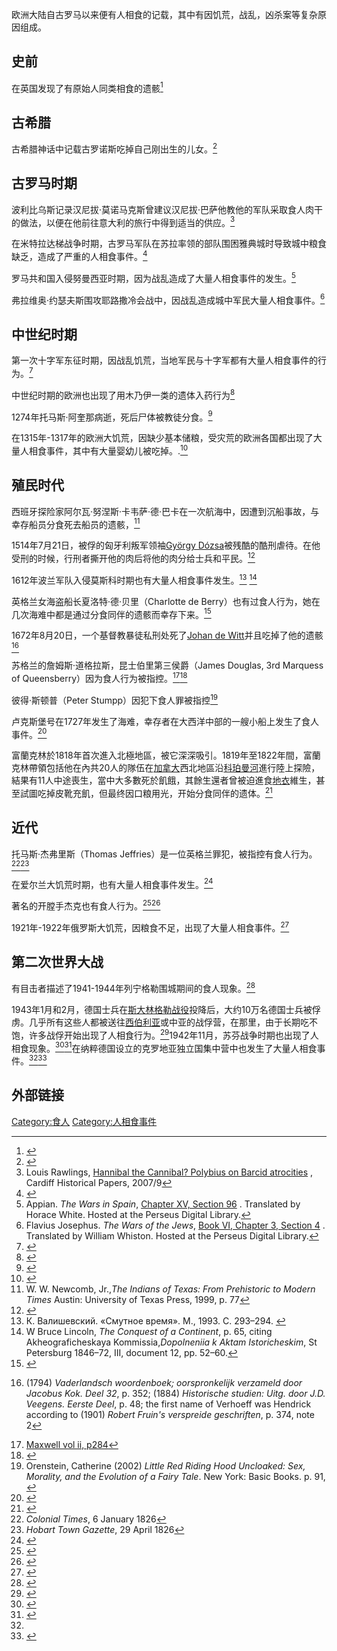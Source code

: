 {{Multiple issues|
{{Prose|time=2021-02-03T04:24:57+00:00}}
{{Citecheck|time=2021-02-03T04:24:57+00:00}}
}}
欧洲大陆自古罗马以来便有人相食的记载，其中有因饥荒，战乱，凶杀案等复杂原因组成。

==史前==

在英国发现了有原始人同类相食的遗骸<ref>{{cite web |url=http://www.britarch.ac.uk/ba/ba59/feat1.shtml |title=The edible dead |publisher=Britarch.ac.uk |access-date=August 30, 2009 |archive-date=2010-03-16 |archive-url=https://web.archive.org/web/20100316144944/http://www.britarch.ac.uk/ba/ba59/feat1.shtml |dead-url=no }}</ref>
==古希腊==

古希腊神话中记载古罗诺斯吃掉自己刚出生的儿女。<ref>{{cite news |title=Cronus/cannibalism?” |url=https://ofdrabblesanddragons.wordpress.com/2017/01/20/cronuscannibalism/ |agency=OF DRABBLES AND DRAGONS |date=2020-11-16}}</ref> 

==古罗马时期==
波利比乌斯记录汉尼拔·莫诺马克斯曾建议汉尼拔·巴萨他教他的军队采取食人肉干的做法，以便在他前往意大利的旅行中得到适当的供应。<ref>Louis Rawlings, [https://www.academia.edu/3451102/_Hannibal_the_Cannibal_Polybius_on_Barcid_atrocities_Cardiff_Historical_Papers_9_Cardiff_Cardiff_School_of_History_and_Archaeology_pp._1-30 Hannibal the Cannibal? Polybius on Barcid atrocities] {{Wayback|url=https://www.academia.edu/3451102/_Hannibal_the_Cannibal_Polybius_on_Barcid_atrocities_Cardiff_Historical_Papers_9_Cardiff_Cardiff_School_of_History_and_Archaeology_pp._1-30 |date=20190815230444 }}, Cardiff Historical Papers, 2007/9</ref>

在米特拉达梯战争时期，古罗马军队在苏拉率领的部队围困雅典城时导致城中粮食缺乏，造成了严重的人相食事件。<ref>{{cite news |title=中外食人史话 |url=https://book.douban.com/subject/1028858/|accessdate=1950-10-29 |agency=豆瓣读书 |date=2020-11-16}}</ref>

罗马共和国入侵努曼西亚时期，因为战乱造成了大量人相食事件的发生。<ref>Appian. ''The Wars in Spain'', [http://www.perseus.tufts.edu/hopper/text?doc=Perseus%3Atext%3A1999.01.0230%3Atext%3DHisp.%3Achapter%3D15%3Asection%3D96 Chapter XV, Section 96] {{Wayback|url=http://www.perseus.tufts.edu/hopper/text?doc=Perseus%3Atext%3A1999.01.0230%3Atext%3DHisp.%3Achapter%3D15%3Asection%3D96 |date=20161222031317 }}. Translated by Horace White. Hosted at the Perseus Digital Library.</ref>

弗拉维奥·约瑟夫斯围攻耶路撒冷会战中，因战乱造成城中军民大量人相食事件。<ref>Flavius Josephus. ''The Wars of the Jews'', [http://www.perseus.tufts.edu/hopper/text?doc=Perseus%3Atext%3A1999.01.0148%3Abook%3D6%3Awhiston+chapter%3D3%3Awhiston+section%3D4 Book VI, Chapter 3, Section 4] {{Wayback|url=http://www.perseus.tufts.edu/hopper/text?doc=Perseus%3Atext%3A1999.01.0148%3Abook%3D6%3Awhiston+chapter%3D3%3Awhiston+section%3D4 |date=20161203062121 }}. Translated by William Whiston. Hosted at the Perseus Digital Library.</ref>

==中世纪时期==
第一次十字军东征时期，因战乱饥荒，当地军民与十字军都有大量人相食事件的行为。<ref>{{Cite book |author=Maalouf, Amin |title=The Crusades Through Arab Eyes |publisher=[[Schocken_Books|Schocken Books]] |location=New York |year=1984 |pages=[https://archive.org/details/crusadesthrougha00maal_0/page/37 37–40] |isbn=978-0-8052-0898-6 |url=https://archive.org/details/crusadesthrougha00maal_0/page/37 }}</ref> 

中世纪时期的欧洲也出现了用木乃伊一类的遗体入药行为<ref>{{cite web
 |url         = http://www.mummytombs.com/dummy/doctors.htm
 |title       = Medieval Doctors and Their Patients
 |publisher   = mummytombs.com
 |access-date  = December 3, 2007
 |url-status     = dead
 |archive-url  = https://web.archive.org/web/20071129013720/http://www.mummytombs.com/dummy/doctors.htm
 |archive-date = November 29, 2007
}}</ref>

1274年托马斯·阿奎那病逝，死后尸体被教徒分食。<ref>{{cite news |title=The Autumn of the Middle Ages |url=https://book.douban.com/subject/1471331/ |accessdate=1950-10-29 |agency=豆瓣读书 |date=2020-11-16 |archive-date=2020-08-05 |archive-url=https://web.archive.org/web/20200805113315/https://book.douban.com/subject/1471331/ |dead-url=no }}</ref>

在1315年-1317年的欧洲大饥荒，因缺少基本储粮，受灾荒的欧洲各国都出现了大量人相食事件，其中有大量婴幼儿被吃掉。.<ref>{{cite journal |last1=Pennell |first1=C.R. |title=Cannibalism in Early Modern North Africa |journal=British Journal of Middle Eastern Studies |date=1991 |volume=18 |issue=2 |pages=169–185 |jstor=196038 |doi=10.1080/13530199108705536 }}</ref>

==殖民时代==

西班牙探险家阿尔瓦·努涅斯·卡韦萨·德·巴卡在一次航海中，因遭到沉船事故，与幸存船员分食死去船员的遗骸，<ref>W. W. Newcomb, Jr.,''The Indians of Texas: From Prehistoric to Modern Times'' Austin: University of Texas Press, 1999, p. 77</ref>

1514年7月21日，被俘的匈牙利叛军领袖[[György_Dózsa|György Dózsa]]被残酷的酷刑虐待。在他受刑的时候，行刑者撕开他的肉后将他的肉分给士兵和平民。<ref>{{cite book|last=Barabási|first=Albert-László|title=Bursts|edition=First|year=2010|publisher=[[Penguin_Group|Penguin Group]]|location=New York, United States|isbn=978-0-525-95160-5|pages=[https://archive.org/details/burstshiddenpatt00bara/page/263 263–266]|url-access=registration|url=https://archive.org/details/burstshiddenpatt00bara/page/263}}</ref>

1612年波兰军队入侵莫斯科时期也有大量人相食事件发生。<ref>К. Валишевский. «Смутное время». М., 1993. С. 293–294. {{ISBN|5-8498-0037-9}}</ref>
<ref>W Bruce Lincoln, ''The Conquest of a Continent'', p. 65, citing Akheograficheskaya Kommissia,''Dopolneniia k Aktam Istoricheskim'', St Petersburg 1846–72, III, document 12, pp. 52–60.</ref>

英格兰女海盗船长夏洛特·德·贝里（Charlotte de Berry）也有过食人行为，她在几次海难中都是通过分食同伴的遗骸而幸存下来。<ref name="Zuidhoek">{{cite book|last1=Zuidhoek|first1=Arne|title=A-Z Pirate Encyclopedia: Deprived of God & Country|date=2015|publisher=Uitgeverij Julius de Goede BV|location=Utrecht|url=https://books.google.com/books?id=g4euAQAACAAJ|accessdate=29 September 2017|language=en|archive-date=2020-06-12|archive-url=https://web.archive.org/web/20200612125535/https://books.google.com/books?id=g4euAQAACAAJ|dead-url=no}}</ref>

1672年8月20日，一个基督教暴徒私刑处死了[[Johan_de_Witt|Johan de Witt]]并且吃掉了他的遗骸<ref>{{aut|Kok, J.}} (1794) ''Vaderlandsch woordenboek; oorspronkelijk verzameld door Jacobus Kok. Deel 32'', p. 352; {{aut|Veeghens, D.}} (1884) ''Historische studien: Uitg. door J.D. Veegens. Eerste Deel'', p. 48; the first name of Verhoeff was Hendrick according to {{aut|Fruin, R.}} (1901) ''Robert Fruin's verspreide geschriften'', p. 374, note 2</ref>

苏格兰的詹姆斯·道格拉斯，昆士伯里第三侯爵（James Douglas, 3rd Marquess of Queensberry）因为食人行为被指控。<ref>[https://archive.org/stream/ahistoryhousedo00lindgoog#page/n356/mode/2up Maxwell vol ii, p284]</ref><ref>{{cite web | url=http://www.scottish-places.info/people/famousfirst651.html | title=James Douglas (Earl of Drumlanrig) | accessdate=2006-09-13 | publisher=The Gazetteer for Scotland | archive-date=2021-02-17 | archive-url=https://web.archive.org/web/20210217104022/https://www.scottish-places.info/people/famousfirst651.html | dead-url=no }}</ref>

彼得·斯顿普（Peter Stumpp）因犯下食人罪被指控<ref>Orenstein, Catherine (2002) ''Little Red Riding Hood Uncloaked: Sex, Morality, and the Evolution of a Fairy Tale''. New York: Basic Books. p. 91, {{ISBN|0-465-04125-6}}</ref> 

卢克斯堡号在1727年发生了海难，幸存者在大西洋中部的一艘小船上发生了食人事件。<ref name="NMM">{{cite web|url=http://www.nmm.ac.uk/collections/explore/object.cfm?ID=BHC2389|title=The ''Luxborough Galley'' on fire, 25 June 1727 (BHC2389)|work=Paintings: description|publisher=[[National_Maritime_Museum|National Maritime Museum]]|accessdate=17 December 2010|archive-date=2011-08-28|archive-url=https://web.archive.org/web/20110828064336/http://www.nmm.ac.uk/collections/explore/object.cfm?ID=BHC2389|dead-url=no}}</ref>

富蘭克林於1818年首次進入北極地區，被它深深吸引。1819年至1822年間，富蘭克林帶領包括他在內共20人的隊伍在[[加拿大|加拿大]]西北地區沿[[科珀曼河|科珀曼河]]進行陸上探險，結果有11人中途喪生，當中大多數死於飢餓，其餘生還者曾被迫進食[[地衣|地衣]]維生，甚至試圖吃掉皮靴充飢，但最终因口粮用光，开始分食同伴的遗体。<ref>{{Cite web |url=http://www.rmg.co.uk/discover/explore/john-franklin%E2%80%99s-early-north-west-passage-expeditions-1819%E2%80%9327 |title=Topic: John Franklin’s early North-West Passage expeditions 1819–27 |accessdate=2016-05-27 |archive-date=2016-06-17 |archive-url=https://web.archive.org/web/20160617010810/http://www.rmg.co.uk/discover/explore/john-franklin%E2%80%99s-early-north-west-passage-expeditions-1819%E2%80%9327 |dead-url=no }}</ref>

==近代==
托马斯·杰弗里斯（Thomas Jeffries）是一位英格兰罪犯，被指控有食人行为。<ref>''Colonial Times'', 6 January 1826</ref><ref>''Hobart Town Gazette'', 29 April 1826</ref>

在爱尔兰大饥荒时期，也有大量人相食事件发生。<ref>{{cite news |title=An Intellectual History of Cannibalism |url=https://press.princeton.edu/books/paperback/9780691152196/an-intellectual-history-of-cannibalism |accessdate=1950-10-29 |agency=Philosophy |date=2020-11-16 |archive-date=2020-12-01 |archive-url=https://web.archive.org/web/20201201151217/https://press.princeton.edu/books/paperback/9780691152196/an-intellectual-history-of-cannibalism |dead-url=no }}</ref>

著名的开膛手杰克也有食人行为。<ref name="mail">{{cite news|last1=Edwards|first1=Russell|title=Jack the Ripper unmasked|url=http://www.dailymail.co.uk/news/article-2746321/Jack-Ripper-unmasked-How-amateur-sleuth-used-DNA-breakthrough-identify-Britains-notorious-criminal-126-years-string-terrible-murders.html|accessdate=2014年9月7日|work=Daily Mail|archive-date=2014年9月8日|archive-url=https://web.archive.org/web/20140908060726/http://www.dailymail.co.uk/news/article-2746321/Jack-Ripper-unmasked-How-amateur-sleuth-used-DNA-breakthrough-identify-Britains-notorious-criminal-126-years-string-terrible-murders.html|dead-url=no}}</ref><ref name="independent">{{cite news|url=https://www.independent.co.uk/news/science/has-jack-the-rippers-identity-really-been-revealed-using-dna-evidence-9717036.html|title=Has Jack the Ripper's identity really been revealed using DNA evidence?|date=2014年9月7日|work=[[獨立報|獨立報]]|accessdate=2021年1月5日|archive-date=2020年7月12日|archive-url=https://web.archive.org/web/20200712100659/https://www.independent.co.uk/news/science/has-jack-the-rippers-identity-really-been-revealed-using-dna-evidence-9717036.html|dead-url=no}}</ref>

1921年-1922年俄罗斯大饥荒，因粮食不足，出现了大量人相食事件。<ref>{{Citation|url=https://www.icrc.org/fr/doc/resources/documents/misc/5qkjlh.htm|title=Secours en temps de paix - la famine en Russie - CICR|language=fr|last=Francis Haller|date=12 August 2003|journal=[[Le_Temps|Le Temps]]|publisher=published by [[ICRC|ICRC]]|access-date=14 March 2019|archivedate=2019-05-13|archiveurl=https://web.archive.org/web/20190513024910/https://www.icrc.org/fr/doc/resources/documents/misc/5qkjlh.htm|dead-url=no}}</ref>
==第二次世界大战==
有目击者描述了1941-1944年列宁格勒围城期间的食人现象。<ref>{{Cite news |url=http://observer.guardian.co.uk/life/story/0,6903,605454,00.html |title=Orchestral manoeuvres (part one) |date=November 25, 2001 |access-date=July 27, 2007 |work=The Guardian |location=London |first=Ed |last=Vulliamy |archive-date=2007-11-09 |archive-url=https://web.archive.org/web/20071109205831/http://observer.guardian.co.uk/life/story/0,6903,605454,00.html |dead-url=no }}</ref>

1943年1月和2月，德国士兵在[[斯大林格勒战役|斯大林格勒战役]]投降后，大约10万名德国士兵被俘虏。几乎所有这些人都被送往[[西伯利亚|西伯利亚]]或中亚的战俘营，在那里，由于长期吃不饱，许多战俘开始出现了人相食行为。<ref>{{cite book|author=Beevor, Antony|title=Stalingrad: The Fateful Siege|url=https://archive.org/details/stalingrad00beev|publisher=Penguin Books|date= 1999}}</ref>1942年11月，苏芬战争时期也出现了人相食现象。<ref name="#1">{{cite book|last1=Schindley|first1=Wanda |last2= Makara|first2=Petar |title=Jasenovac: proceedings of the First International Conference and Exhibit on the Jasenovac Concentration Camps, October 29-31, 1997, Kingsborough Community College of the City University of New York|date=2005|publisher=Dallas Pub.|isbn=9780912011646|page=149}}</ref><ref name="Jacobs">{{cite book|last=Jacobs|first=Steven L.|author-link=Steven L. Jacobs|title = Confronting Genocide: Judaism, Christianity, Islam|url=https://archive.org/details/confrontinggenoc00jaco|year=2009|publisher=Lexington Books|isbn=9780739135891|page=[https://archive.org/details/confrontinggenoc00jaco/page/n179 160]}}</ref>在纳粹德国设立的克罗地亚独立国集中营中也发生了大量人相食事件。<ref name="#1"/><ref name="Jacobs">{{cite book|last=Jacobs|first=Steven L.|author-link=Steven L. Jacobs|title = Confronting Genocide: Judaism, Christianity, Islam|url=https://archive.org/details/confrontinggenoc00jaco|year=2009|publisher=Lexington Books|isbn=9780739135891|page=[https://archive.org/details/confrontinggenoc00jaco/page/n179 160]}}</ref>
== 外部链接 ==

[[Category:食人|Category:食人]]
[[Category:人相食事件|Category:人相食事件]]